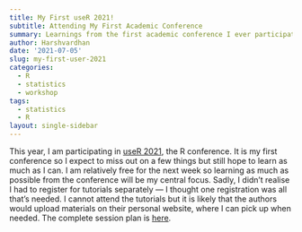 ```yaml
---
title: My First useR 2021!
subtitle: Attending My First Academic Conference
summary: Learnings from the first academic conference I ever participated.
author: Harshvardhan
date: '2021-07-05'
slug: my-first-user-2021
categories:
  - R
  - statistics
  - workshop
tags:
  - statistics
  - R
layout: single-sidebar
---
```


This year, I am participating in [useR 2021](https://user2021.r-project.org), the R conference. It is my first conference so I expect to miss out on a few things but still hope to learn as much as I can. I am relatively free for the next week so learning as much as possible from the conference will be my central focus. Sadly, I didn't realise I had to register for tutorials separately — I thought one registration was all that's needed. I cannot attend the tutorials but it is likely that the authors would upload materials on their personal website, where I can pick up when needed. The complete session plan is [here](/docs/useR_2021_schedule.pdf).


